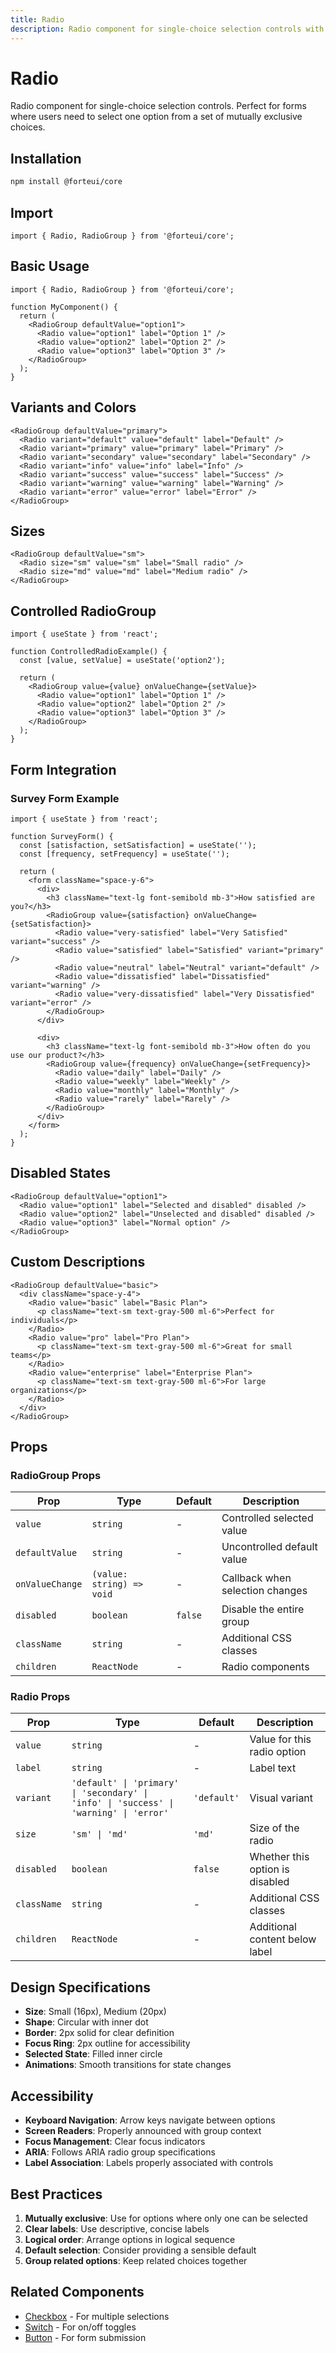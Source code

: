 ```yaml
---
title: Radio
description: Radio component for single-choice selection controls with multiple variants and accessible interaction.
---
```


# Radio

Radio component for single-choice selection controls. Perfect for forms where users need to select one option from a set of mutually exclusive choices.

## Installation

```bash
npm install @forteui/core
```

## Import

```tsx
import { Radio, RadioGroup } from '@forteui/core';
```

## Basic Usage

```tsx
import { Radio, RadioGroup } from '@forteui/core';

function MyComponent() {
  return (
    <RadioGroup defaultValue="option1">
      <Radio value="option1" label="Option 1" />
      <Radio value="option2" label="Option 2" />
      <Radio value="option3" label="Option 3" />
    </RadioGroup>
  );
}
```

## Variants and Colors

```tsx
<RadioGroup defaultValue="primary">
  <Radio variant="default" value="default" label="Default" />
  <Radio variant="primary" value="primary" label="Primary" />
  <Radio variant="secondary" value="secondary" label="Secondary" />
  <Radio variant="info" value="info" label="Info" />
  <Radio variant="success" value="success" label="Success" />
  <Radio variant="warning" value="warning" label="Warning" />
  <Radio variant="error" value="error" label="Error" />
</RadioGroup>
```

## Sizes

```tsx
<RadioGroup defaultValue="sm">
  <Radio size="sm" value="sm" label="Small radio" />
  <Radio size="md" value="md" label="Medium radio" />
</RadioGroup>
```

## Controlled RadioGroup

```tsx
import { useState } from 'react';

function ControlledRadioExample() {
  const [value, setValue] = useState('option2');
  
  return (
    <RadioGroup value={value} onValueChange={setValue}>
      <Radio value="option1" label="Option 1" />
      <Radio value="option2" label="Option 2" />
      <Radio value="option3" label="Option 3" />
    </RadioGroup>
  );
}
```

## Form Integration

### Survey Form Example

```tsx
import { useState } from 'react';

function SurveyForm() {
  const [satisfaction, setSatisfaction] = useState('');
  const [frequency, setFrequency] = useState('');
  
  return (
    <form className="space-y-6">
      <div>
        <h3 className="text-lg font-semibold mb-3">How satisfied are you?</h3>
        <RadioGroup value={satisfaction} onValueChange={setSatisfaction}>
          <Radio value="very-satisfied" label="Very Satisfied" variant="success" />
          <Radio value="satisfied" label="Satisfied" variant="primary" />
          <Radio value="neutral" label="Neutral" variant="default" />
          <Radio value="dissatisfied" label="Dissatisfied" variant="warning" />
          <Radio value="very-dissatisfied" label="Very Dissatisfied" variant="error" />
        </RadioGroup>
      </div>
      
      <div>
        <h3 className="text-lg font-semibold mb-3">How often do you use our product?</h3>
        <RadioGroup value={frequency} onValueChange={setFrequency}>
          <Radio value="daily" label="Daily" />
          <Radio value="weekly" label="Weekly" />
          <Radio value="monthly" label="Monthly" />
          <Radio value="rarely" label="Rarely" />
        </RadioGroup>
      </div>
    </form>
  );
}
```

## Disabled States

```tsx
<RadioGroup defaultValue="option1">
  <Radio value="option1" label="Selected and disabled" disabled />
  <Radio value="option2" label="Unselected and disabled" disabled />
  <Radio value="option3" label="Normal option" />
</RadioGroup>
```

## Custom Descriptions

```tsx
<RadioGroup defaultValue="basic">
  <div className="space-y-4">
    <Radio value="basic" label="Basic Plan">
      <p className="text-sm text-gray-500 ml-6">Perfect for individuals</p>
    </Radio>
    <Radio value="pro" label="Pro Plan">
      <p className="text-sm text-gray-500 ml-6">Great for small teams</p>
    </Radio>
    <Radio value="enterprise" label="Enterprise Plan">
      <p className="text-sm text-gray-500 ml-6">For large organizations</p>
    </Radio>
  </div>
</RadioGroup>
```

## Props

### RadioGroup Props

| Prop | Type | Default | Description |
|------|------|---------|-------------|
| `value` | `string` | - | Controlled selected value |
| `defaultValue` | `string` | - | Uncontrolled default value |
| `onValueChange` | `(value: string) => void` | - | Callback when selection changes |
| `disabled` | `boolean` | `false` | Disable the entire group |
| `className` | `string` | - | Additional CSS classes |
| `children` | `ReactNode` | - | Radio components |

### Radio Props

| Prop | Type | Default | Description |
|------|------|---------|-------------|
| `value` | `string` | - | Value for this radio option |
| `label` | `string` | - | Label text |
| `variant` | `'default' \| 'primary' \| 'secondary' \| 'info' \| 'success' \| 'warning' \| 'error'` | `'default'` | Visual variant |
| `size` | `'sm' \| 'md'` | `'md'` | Size of the radio |
| `disabled` | `boolean` | `false` | Whether this option is disabled |
| `className` | `string` | - | Additional CSS classes |
| `children` | `ReactNode` | - | Additional content below label |

## Design Specifications

- **Size**: Small (16px), Medium (20px)
- **Shape**: Circular with inner dot
- **Border**: 2px solid for clear definition
- **Focus Ring**: 2px outline for accessibility
- **Selected State**: Filled inner circle
- **Animations**: Smooth transitions for state changes

## Accessibility

- **Keyboard Navigation**: Arrow keys navigate between options
- **Screen Readers**: Properly announced with group context
- **Focus Management**: Clear focus indicators
- **ARIA**: Follows ARIA radio group specifications
- **Label Association**: Labels properly associated with controls

## Best Practices

1. **Mutually exclusive**: Use for options where only one can be selected
2. **Clear labels**: Use descriptive, concise labels
3. **Logical order**: Arrange options in logical sequence
4. **Default selection**: Consider providing a sensible default
5. **Group related options**: Keep related choices together

## Related Components

- [Checkbox](/docs/components/checkbox) - For multiple selections
- [Switch](/docs/components/switch) - For on/off toggles
- [Button](/docs/components/button) - For form submission 